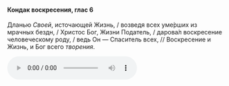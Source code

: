 #### Кондак воскресения, глас 6

Дланью *Своей*, источающей Жизнь, / возведя всех уме́рших из мрачных бездн, / Христос Бог, Жизни Податель, / дарова́л воскресение человеческому роду, / ведь Он — Спаситель всех, // Воскресение и Жизнь, и Бог всего *творения*.

<audio controls>
    <source
        src="https://psmb-neos-resources.hb.bizmrg.com/target/psmb/48386ba5a18193a7cf1449450ef4c38acc391a00/%D0%9A%D0%BE%D0%BD%D0%B4%D0%B0%D0%BA%20%D0%B3%D0%BB%D0%B0%D1%81%206.mp3"
        type="audio/mpeg"
    />
</audio>
